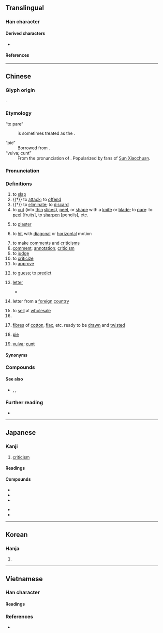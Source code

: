 {{character info/new}}
==Translingual==

===Han character===
{{Han char|rn=64|rad=手|as=04|sn=7|four=51010|canj=QPP|ids=⿰扌比}}

====Derived characters====
* {{l|mul|[[𫵫]]}}

====References====
{{Han ref|kx=0419.120|dkj=11845|dj=0766.040|hdz=31835.050|uh=6279}}

----

==Chinese==
{{zh-forms|alt=𠜱-Cantonese; Hakka; Teochew "to pare",㓟-Cantonese and Teochew "to pare",剕-Cantonese "to pare",剖-Teochew "to pare"}}

===Glyph origin===
{{Han etym}}
{{Han compound|手|比|ls=psc|c1=s|c2=p|t1=hand}}.

===Etymology===
; “to pare”
: {{zh-l|𠜱}} is sometimes treated as the {{zh-l|本字|original character}}.
; “pie”
: Borrowed from {{bor|yue|en|pie}}.
; “vulva; cunt”
: From the {{w|Sichuanese dialects|Sichuanese}} pronunciation of {{zh-l|屄|pi1}}. Popularized by fans of [[w:zh:孫笑川|Sun Xiaochuan]].

{{etystub|zh}}

===Pronunciation===
{{zh-pron
|m=pī,er=y
|m_note=erhua-ed - “fibres ready to be drawn and twisted”
|m-s=pei1/pi1
|m-s_note=originally pi1, but changed to pei1 because of homophony with {{l|zh|屄}}
|c=pai1
|h=pfs=phî/phâi
|h_note=phâi - “to peel”
|md=
|mn=xm,qz,tp,kh,tn,tc,hc,lk,sx,km,mg:phoe/ml,yl:phe/tw:phi
|mn_note=Xiamen, Quanzhou: phoe - vernacular; phe - literary
mainstream Taiwan: phoe - vernacular; phi - literary
|mn-t=poi1
|mc=y
|oc=y
|cat=v,n,cls
}}

===Definitions===
{{zh-hanzi}}

# to [[slap]]
# {{†}} to [[attack]]; to [[offend]]
# {{†}} to [[eliminate]]; to [[discard]]
# to [[cut]] (into [[thin]] [[slice]]s), [[peel]], or [[shape]] with a [[knife]] or [[blade]]; to [[pare]]: to [[peel]] [fruits], to [[sharpen]] [pencils], etc.
#: {{zh-x|批 蘋果|to '''peel''' an apple|C}}
# {{lb|zh|Cantonese}} to [[plaster]]
# {{lb|zh|Cantonese}} to [[hit]] with [[diagonal]] or [[horizontal]] motion
# to make [[comment]]s and [[criticism]]s {{gloss|to an inferior from a superior, regarding a submitted report, essay, etc.}}
# [[comment]]; [[annotation]]; [[criticism]]
# to [[judge]]
# to [[criticize]]
# to [[approve]]
# {{lb|zh|Cantonese}} to [[guess]]; to [[predict]]
# {{lb|zh|Min Dong|Hokkien|Puxian Min}} [[letter]] {{gloss|written or printed communication}} {{zh-mw|張|封}}
#* {{zh-x|手 提{the̍h} 紙筆 趕緊 欲\要{beh} 寫 一 張 批，安慰 媽{má}媽{mah} 講 阮{gún} 在外 一切 無\沒{bô} 問題。|With paper and a pen in my hand, I hurried to write a '''letter''', comforting Mom, saying that everything is alright away from home.|TW|ref='''1991''', {{w2|zh|詹雅雯}}, {{lang|zh|故鄉一封信}}}}
# {{lb|zh|Teochew}} letter from a [[foreign]] [[country]]
# to [[sell]] at [[wholesale]]
# {{zh-classifier|[[batch]]es, [[lot]]s, etc}}
# {{lb|zh|colloquial}} [[fibre]]s of [[cotton]], [[flax]], etc. ready to be [[draw]]n and [[twist]]ed
# {{lb|zh|Cantonese}} [[pie]]
#: {{zh-x|雞批|chicken '''pie'''|C}}
#: {{zh-x|蘋果批|apple '''pie'''|C}}
# {{lb|zh|Internet|_|slang|vulgar}} [[vulva]]; [[cunt]]

====Synonyms====
{{zh-dial|信}}

===Compounds===
{{zh-der|審批|勾批|報批|差批|引繩批根|岔批兒|分批|一批|大批|假批子|印象批評|催批|批銷|批首|橫批|批閱|批詔|批逆鱗|抹月批風|批注|批點|批准|批頭棍|批命|批判|批改|批頭竹片|批尸|批條|批件|批撥|批發市場|批單|批發價格|搗虛批吭|批較|批削|批轉|批貨|朱批|批駁|批辦|手批|硃批|批註|批抹|批頭|批胸|批書|批迴|批購|批子|批行|眉批|批量|批紅判白|批語|文學批評|批發|批文|批次處理|批發價|批判哲學|批回|批覆|批八字|批頰|批發商|批答|批示|核批|批價|批亢擣虛|批鬥|批評|批郤導窾|批風抹月|解批|竹批兒|躉批|註批|自我批評|解析批評|薄批細切}}

====See also====
* {{sense|to pare}} {{zh-l|削}}, {{zh-l|刨}}, {{zh-l|鉋|tr=paau2}}

===Further reading===
* {{thcwd|3209}}

{{zh-cat|Intermediate|Elementary}}

----

==Japanese==

===Kanji===
{{ja-kanji|grade=6|rs=手04}}

# [[criticism]]

====Readings====
{{ja-readings
|goon=はい
|kanon=へい
|kanyoon=ひ
|kun=う-つ
}}

====Compounds====
{{der-top|Compounds}}
* {{ja-r|批判|ひはん}}
* {{ja-r|批准|ひじゅん}}
* {{ja-r|批評|ひひょう}}
{{der-mid}}
* {{ja-r|批正|ひせい}}
* {{ja-r|批点|ひてん}}
{{der-bottom}}

----

==Korean==

===Hanja===
{{ko-hanja|hangeul=[[비]], [[별]]}}

# {{defn|lang=ko|sort=手04}}

----

==Vietnamese==

===Han character===

====Readings====
{{vi-readings|hanviet=phi|nom=phê, phe, phây|rs=手04}}

===References===
* {{R:WinVNKey:Lê Sơn Thanh}}